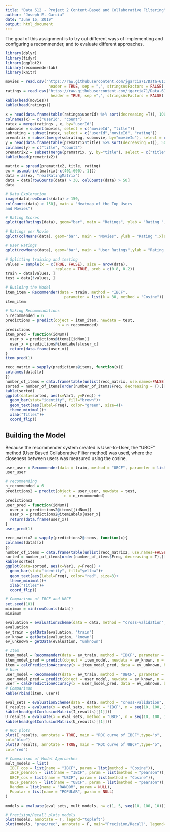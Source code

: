 ---
title: "Data 612 - Project 2 Content-Based and Collaborative Filtering"
author: "Joseph E. Garcia"
date: "June 16, 2019"
output: html_document
---
The goal of this assignment is to try out different ways of implementing and configuring a recommender, and to evaluate different approaches.


```{r results='hide', message=FALSE, warning=FALSE}
library(dplyr)
library(tidyr)
library(ggplot2)
library(recommenderlab)
library(knitr)
```


```{r}
movies = read.csv("https://raw.githubusercontent.com/jgarcia71/Data-612-Projects-and-Assignments-Summer-2019/master/Project2/movies.csv", 
                   header = TRUE, sep = ",", stringsAsFactors = FALSE)
ratings = read.csv("https://raw.githubusercontent.com/jgarcia71/Data-612-Projects-and-Assignments-Summer-2019/master/Project2/ratings.csv", 
                    header = TRUE, sep =",", stringsAsFactors = FALSE)
kable(head(movies))
kable(head(ratings))
```

```{r}
x = head(data.frame(table(ratings$userId) %>% sort(decreasing =T)), 10000)
colnames(x) = c("userId", "count")
ratex = merge(ratings , x, by="userId")
submovie = subset(movies, select = c("movieId", "title"))
subrating = subset(ratex, select = c("userId","movieId", "rating"))
prematrix = subset(merge(subrating, submovie, by="movieId"), select = c("userId","rating","title"))
y = head(data.frame(table(prematrix$title) %>% sort(decreasing =T)), 500)
colnames(y) = c("title", "count2")
prematrix2 = subset(merge(prematrix, y, by="title"), select = c("title","userId","rating"))
kable(head(prematrix2))
```


```{r}
matrix = spread(prematrix2, title, rating)
ex = as.matrix((matrix[-c(401:600),-1]))
data = as(ex, "realRatingMatrix")
data = data[rowCounts(data) > 30, colCounts(data) > 50]
data
```



```{r}
# Data Exploration
image(data[rowCounts(data) > 150,
colCounts(data) > 150], main = "Heatmap of the Top Users
and Movies")
```


```{r}
# Rating Scores
qplot(getRatings(data), geom="bar", main = "Ratings", ylab = "Rating ",xlab = "Scores", fill=I("yellow"))
```

```{r}
# Ratings per Movie
qplot(colMeans(data), geom="bar", main = "Movies", ylab = "Rating ",xlab = "per movie", fill=I("orange"))
```

```{r}
# User Ratings
qplot(rowMeans(data), geom="bar", main = "User Ratings",ylab = "Rating ", xlab = "Per User", fill=I("red"))
```


```{r}
# Splitting training and testing
values = sample(x = c(TRUE, FALSE), size = nrow(data),
                      replace = TRUE, prob = c(0.8, 0.2))
train = data[values, ]
test = data[!values, ]
```




```{r}
# Building the Model
item_item = Recommender(data = train, method = "IBCF",
                          parameter = list(k = 30, method = "Cosine"))
item_item
```

```{r}
# Making Recommendations
n_recommended = 6
predictions = predict(object = item_item, newdata = test,
                       n = n_recommended)
predictions
item_pred = function(idNum){
  user_x = predictions@items[[idNum]]
  user_x = predictions@itemLabels[user_x]
  return(data.frame(user_x))
}
item_pred(1)
```


```{r}
recc_matrix = sapply(predictions@items, function(x){
colnames(data)[x]
})
number_of_items = data.frame(table(unlist(recc_matrix, use.names=FALSE)))
sorted = number_of_items[order(number_of_items$Freq, decreasing = T),][1:10,]
kable(sorted)
ggplot(data=sorted, aes(x=Var1, y=Freq)) +
  geom_bar(stat="identity", fill="brown")+
  geom_text(aes(label=Freq), color="green", size=4)+
  theme_minimal()+
  xlab("Titles")+
  coord_flip()
```



## Building the Model

Because the recommender system created is User-to-User, the "UBCF" method (User Based Collaborative Filter method) was used, where the closeness between users was measured using the cosine.
```{r}
user_user = Recommender(data = train, method = "UBCF", parameter = list(k = 30, method = "Cosine"))
user_user
```


```{r}
# recommending
n_recommended = 6
predictions2 = predict(object = user_user, newdata = test,
                          n = n_recommended)
predictions2
user_pred = function(idNum){
  user_x = predictions2@items[[idNum]]
  user_x = predictions2@itemLabels[user_x]
  return(data.frame(user_x))
}
user_pred(1)
```


```{r}
recc_matrix2 = sapply(predictions2@items, function(x){
colnames(data)[x]
})
number_of_items = data.frame(table(unlist(recc_matrix2, use.names=FALSE)))
sorted = number_of_items[order(number_of_items$Freq, decreasing = T),][1:10,]
kable(sorted)
ggplot(data=sorted, aes(x=Var1, y=Freq)) +
  geom_bar(stat="identity", fill="yellow")+
  geom_text(aes(label=Freq), color="red", size=3)+
  theme_minimal()+
  xlab("Titles")+
  coord_flip()
```



```{r}
# Comparison of IBCF and UBCF
set.seed(101)
minimum = min(rowCounts(data))
minimum
```


```{r}
evaluation = evaluationScheme(data = data, method = "cross-validation", k = 10, given = 10, goodRating = 3.5)
evaluation
ev_train = getData(evaluation, "train")
ev_known = getData(evaluation, "known")
ev_unknown = getData(evaluation, "unknown")
```


```{r}
# Item
item_model = Recommender(data = ev_train, method = "IBCF", parameter = list(method = "Cosine"))
item_model_pred = predict(object = item_model, newdata = ev_known, n = 10, type = "ratings")
item = calcPredictionAccuracy(x = item_model_pred, data = ev_unknown, byUser = FALSE)
# User
user_model = Recommender(data = ev_train, method = "UBCF", parameter = list(method = "Cosine"))
user_model_pred = predict(object = user_model, newdata = ev_known, n = 10, type = "ratings")
user = calcPredictionAccuracy(x = user_model_pred, data = ev_unknown, byUser = FALSE)
# Comparison
kable(rbind(item, user))
```


```{r}
eval_sets = evaluationScheme(data = data, method = "cross-validation", k = 4, given = 10, goodRating = 3.5)
I_results = evaluate(x = eval_sets, method = "IBCF", n = seq(10, 100, 10))
kable(head(getConfusionMatrix(I_results)[[1]]))
U_results = evaluate(x = eval_sets, method = "UBCF", n = seq(10, 100, 10))
kable(head(getConfusionMatrix(U_results)[[1]]))
```


```{r}
# ROC plots
plot(I_results, annotate = TRUE, main = "ROC curve of IBCF",type="o",
col="blue")
plot(U_results, annotate = TRUE, main = "ROC curve of UBCF",type="o",
col="red")
```



```{r}
# Comparison of Model Approaches
mult_models = list(
  IBCF_cos = list(name = "IBCF", param = list(method = "Cosine")),
  IBCF_pearson = list(name = "IBCF", param = list(method = "pearson")),
  UBCF_cos = list(name = "UBCF", param = list(method = "Cosine")),
  UBCF_pearson = list(name = "UBCF", param = list(method = "pearson")),
  Random = list(name = "RANDOM", param = NULL),
  Popular = list(name = "POPULAR", param = NULL)
)

models = evaluate(eval_sets, mult_models, n= c(1, 5, seq(10, 100, 10)))
```


```{r}
# Precision/Recall plots models
plot(models, annotate = T, legend="topleft")
plot(models, "prec/rec", annotate = F, main="Precision/Recall", legend="topright")
```



